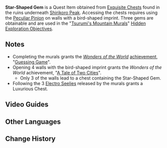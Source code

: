 {{Item Infobox
|id           = 100976
|image        = Item Strange Stone.png
|type         = Quest Items
|description  = A mysterious gem of unknown make. It shines like a star even when placed inside your backpack.<br />Perhaps this is the key to completing a certain "image."
|source1      = Found in the ruins underneath [[Shirikoro Peak]]
}}
'''Star-Shaped Gem''' is a Quest Item obtained from [[Exquisite Chest]]s found in the ruins underneath [[Shirikoro Peak]]. Accessing the chests requires using the [[Peculiar Pinion (Gadget)|Peculiar Pinion]] on walls with a bird-shaped imprint. Three gems are obtainable and are used in the "[[Tsurumi's Mountain Murals]]" [[Hidden Exploration Objectives]].

==Notes==
* Completing the murals grants the ''[[Wonders of the World]]'' [[achievement]], "[[Guessing Game]]".
* Opening 4 walls with the bird-shaped imprint grants the ''Wonders of the World'' achievement, "[[A Tale of Two Cities]]".
** Only 3 of the walls lead to a chest containing the Star-Shaped Gem.
* Following the 3 [[Electro Seelie]]s released by the murals grants a Luxurious Chest.
<!--
==Gallery==-->

==Video Guides==
{{EVT
|video1   = https://youtu.be/8rRE3_a9cEI
|caption1 = All Star Shaped Gems Locations

|video2   = https://youtu.be/KE2SIghQilA
|caption2 = All 3 Star-Shaped Gems and Electro Seelies Locations
}}

==Other Languages==
{{Other Languages
|en      = Star-Shaped Gem
|zhs     = 如星的宝珠
|zhs_rm  = Rú Xīng de Bǎozhū
|zht     = 如星的寶珠
|zht_rm  = Rú Xīng de Bǎozhū
|zh_tl   = Star-Like Pearl
|ja      = 星の如き宝珠
|ja_rm   = Hoshi no Gotoki Houju
|ja_tl   = Star-Like Gem
|ko      = 별과 같은 보주
|ko_rm   = Byeol-gwa Gateun Boju
|ko_tl   = Star-Like {{w|Cintamani}}
|es      = Gema reluciente como una estrella
|es_tl   = 
|fr      = Gemme d'étoile
|fr_tl   = Star Gem
|ru      = Звёздная жемчужина
|ru_tl   = 
|th      = ไข่มุกที่เหมือนดวงดาว
|th_rm   = Khaimuk thi muean duangdao
|th_tl   = Star-Like Pearl
|vi      = Châu Báu Ánh Sao
|vi_tl   = 
|de      = Sternedelstein
|de_tl   = Star Gemstone
|id      = Permata Berbentuk Bintang
|id_tl   = Star-Shaped Gem
|pt      = Pérola Parecida com as Estrelas
|pt_tl   = 
}}

==Change History==
{{Change History|2.2}}